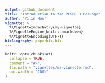 ```yaml
---
output: github_document
title: "Introduction to the PFSMC R Package"
author: "Yilin Hou"
vignette: >
  %\VignetteIndexEntry{my-vignette}
  %\VignetteEngine{knitr::rmarkdown}
  %\VignetteEncoding{UTF-8}
bibliography: paperbib.bib  
---
```


<!-- README.md is generated from README.Rmd. Please edit that file -->

```r
knitr::opts_chunk$set(
  collapse = TRUE,
  comment = "#>",
  fig.path = "vignettes/my-vignette.rmd",
  out.width = "100%"
)
```

